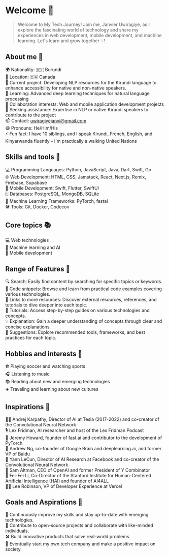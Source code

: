 # Welcome 🎉

> Welcome to My Tech Journey! Join me, Janvier Uwiragiye, as I explore the fascinating world of technology and share my experiences in web development, mobile development, and machine learning. Let's learn and grow together 💡!

## About me 🧑

🌍 Nationality: 🇧🇮 Burundi\
📍 Location: 🇨🇦 Canada\
🔭 Current project: Developing NLP resources for the Kirundi language to
enhance accessibility for native and non-native speakers.\
🌱 Learning: Advanced deep learning techniques for natural language processing\
👯 Collaboration interests: Web and mobile application development projects\
🤔 Seeking assistance: Expertise in NLP or native Kirundi speakers to
contribute to the project\
📫 Contact: uwiragiyejanvi@gmail.com\
😄 Pronouns: He/Him/His\
⚡ Fun fact: I have 10 siblings, and I speak Kirundi, French, English, and
Kinyarwanda fluently – I'm practically a walking United Nations

## Skills and tools 💼

💻 Programming Languages: Python, JavaScript, Java, Dart, Swift, Go\
🌐 Web Development: HTML, CSS, Jamstack, React, Next.js, Remix, Firebase,
Supabase\
📱 Mobile Development: Swift, Flutter, SwiftUI\
🗄️ Databases: PostgreSQL, MongoDB, SQLite\
🤖 Machine Learning Frameworks: PyTorch, fastai\
🛠️ Tools: Git, Docker, Codecov

## Core topics 📚

💻 Web technologies\
🤖 Machine learning and AI\
📱 Mobile development

## Range of Features 🌟

🔍 Search: Easily find content by searching for specific topics or keywords.\
📝 Code snippets: Browse and learn from practical code examples covering
various technologies.\
🔗 Links to more resources: Discover external resources, references, and
tutorials to dive deeper into each topic.\
📖 Tutorials: Access step-by-step guides on various technologies and concepts.\
💡 Explanation: Gain a deeper understanding of concepts through clear and
concise explanations.\
🌱 Suggestions: Explore recommended tools, frameworks, and best practices for
each topic.

## Hobbies and interests 🎯

⚽ Playing soccer and watching sports\
🎧 Listening to music\
📚 Reading about new and emerging technologies\
✈️ Traveling and learning about new cultures

## Inspirations 💭

👨‍💻 Andrej Karpathy, Director of AI at Tesla (2017-2022) and co-creator of the
Convolutional Neural Network\
🎙️ Lex Fridman, AI researcher and host of the Lex Fridman Podcast\
🚀 Jeremy Howard, founder of fast.ai and contributor to the development of
PyTorch\
🧠 Andrew Ng, co-founder of Google Brain and deeplearning.ai, and former VP of
Baidu\
🤖 Yann LeCun, Director of AI Research at Facebook and co-creator of the
Convolutional Neural Network\
💼 Sam Altman, CEO of OpenAI and former President of Y Combinator\
🌟 Fei-Fei Li, Co-Director of the Stanford Institute for Human-Centered
Artificial Intelligence (HAI) and founder of AI4ALL\
👨‍💻 Lee Robinson, VP of Developer Experience at Vercel

## Goals and Aspirations 🚀

🚀 Continuously improve my skills and stay up-to-date with emerging
technologies.\
👥 Contribute to open-source projects and collaborate with like-minded
individuals.\
🛠️ Build innovative products that solve real-world problems\
🌟 Eventually start my own tech company and make a positive impact on society.
